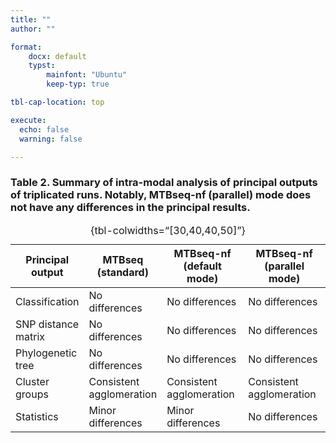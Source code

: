 ```yaml
---
title: ""
author: ""

format:
    docx: default
    typst:
        mainfont: "Ubuntu"
        keep-typ: true

tbl-cap-location: top

execute:
  echo: false
  warning: false

---
```


```{=typst}
#set page(numbering: none)
```



```{=typst}
#set page("a4", flipped:true)

```


### Table 2. Summary of intra-modal analysis of principal outputs of triplicated runs. Notably, MTBseq-nf (parallel) mode does not have any differences in the principal results.


```{=typst}
\
\
```


: {tbl-colwidths="[30,40,40,50]"}

| **Principal output** | **MTBseq (standard)**  | **MTBseq-nf (default mode)** | **MTBseq-nf (parallel mode)** |
|----------------------|--------------------------|--------------------------------|---------------------------------|
| Classification       | No differences           | No differences                 | No differences                  |
| SNP distance matrix  | No differences           | No differences                 | No differences                  |
| Phylogenetic tree    | No differences           | No differences                 | No differences                  |
| Cluster groups       | Consistent agglomeration | Consistent agglomeration       | Consistent agglomeration        |
| Statistics           | Minor differences        | Minor differences              | No differences                  |
